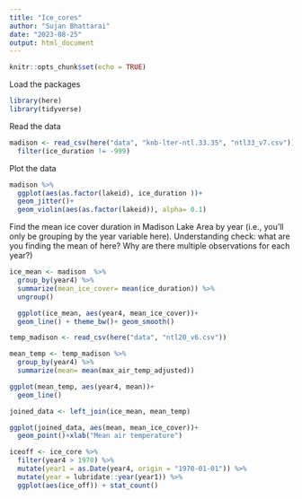```yaml
---
title: "Ice_cores"
author: "Sujan Bhattarai"
date: "2023-08-25"
output: html_document
---
```


```r
knitr::opts_chunk$set(echo = TRUE)
```

Load the packages
```r
library(here)
library(tidyverse)
```
Read the data
```r
madison <- read_csv(here("data", "knb-lter-ntl.33.35", "ntl33_v7.csv")) %>% 
  filter(ice_duration != -999)
```
Plot the data
```r
madison %>% 
  ggplot(aes(as.factor(lakeid), ice_duration ))+
  geom_jitter()+
  geom_violin(aes(as.factor(lakeid)), alpha= 0.1)
```
Find the mean ice cover duration in Madison Lake Area by year (i.e., you’ll only be grouping by the year variable here). Understanding check: what are you finding the mean of here? Why are there multiple observations for each year?)
```r
ice_mean <- madison  %>% 
  group_by(year4) %>% 
  summarize(mean_ice_cover= mean(ice_duration)) %>%
  ungroup()

  ggplot(ice_mean, aes(year4, mean_ice_cover))+
  geom_line() + theme_bw()+ geom_smooth()
```
```r
temp_madison <- read_csv(here("data", "ntl20_v6.csv"))
```
```r
mean_temp <- temp_madison %>% 
  group_by(year4) %>% 
  summarize(mean= mean(max_air_temp_adjusted))
```

```r
ggplot(mean_temp, aes(year4, mean))+
  geom_line()
```
```r
joined_data <- left_join(ice_mean, mean_temp)
```
```r
ggplot(joined_data, aes(mean, mean_ice_cover))+
  geom_point()+xlab("Mean air temperature")
```
```r
iceoff <- ice_core %>% 
  filter(year4 > 1970) %>% 
  mutate(year1 = as.Date(year4, origin = "1970-01-01")) %>% 
  mutate(year = lubridate::year(year1)) %>% 
  ggplot(aes(ice_off)) + stat_count()
```

